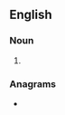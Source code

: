 ==English==

===Noun===
{{en-noun|~}}

# {{alternative spelling of|muscle fiber|lang=en}}

===Anagrams===
* {{anagrams|en|muscle fiber}}